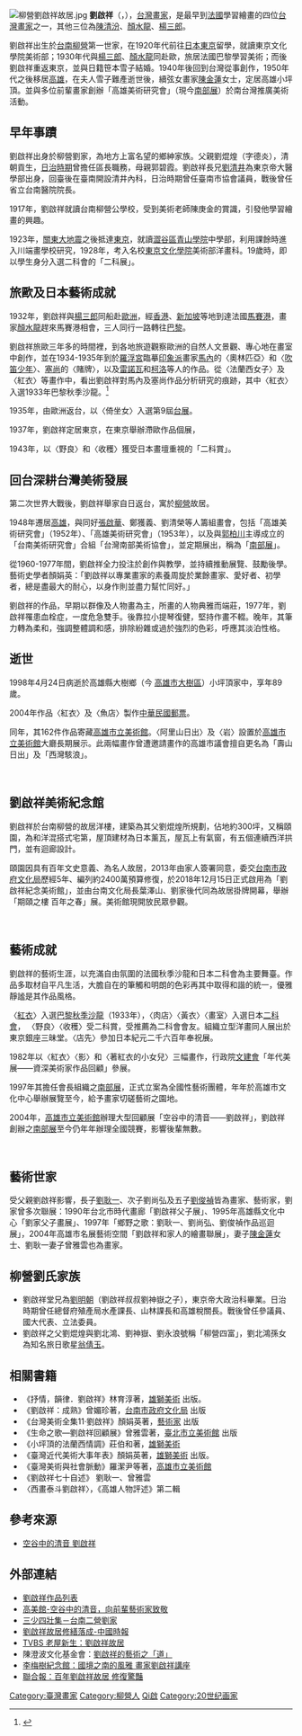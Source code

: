 {{copyedit|time=2016-05-03T08:49:43+00:00}}
{{Infobox Artist
| subject_name = 劉啟祥
| birthname = 
| image_name =Lau Khe-siang.jpg
| image_caption = 
| date_of_birth = 1910年2月3日
| place_of_birth = {{TWN-JPN}}[[嘉義廳|嘉義廳]]鹽水港支廳
| date_of_death = {{death_date_and_age|1998|04|24|1910|2|3|mf=y}}
| place_of_death = {{ROC|臺灣省}}[[高雄縣|高雄縣]][[大樹鄉|大樹鄉]]（今[[高雄市|高雄市]][[大樹區|大樹區]]）
| ethnic = 
| nationality = {{JPN-EMP}}（1910年－1945年）<br> {{ROC}}（1945年－1998年）
| field = [[西洋畫|西洋繪畫]]
| education = [[日本|日本]][[青山學院大學|青山學院]]中學部<br>東京[[文化學院|文化學院]]美術部洋畫科
| famous works = 
| training = 
| movement = 
| patrons = 
| awards = 
|}}
{{Infobox Hokkien name
| title      = 劉啟祥
| hanji      = 劉啟祥
| poj        = Lâu Khé-siông
| hanlo      = 
| tl         = Lâu Khé-siông
| bp         = 
| hokkienipa = 
| context    = 
| image      = 
| image_size = 
| caption    = 
}}
[[File:柳營劉啟祥故居.jpg|thumb]]
'''劉啟祥'''（{{lang-nan-tw|Lâu Khé-siông}}，{{bd|1910年|2月3日|1998年|4月27日|catIdx=Liu劉}}），[[台灣|台灣]][[畫家|畫家]]，是最早到[[法國|法國]]學習繪畫的四位[[台灣|台灣]][[畫家|畫家]]之一，其他三位為[[陳清汾|陳清汾]]、[[顏水龍|顏水龍]]、[[楊三郎_(畫家)|楊三郎]]。

劉啟祥出生於[[台南市|台南]][[柳營區|柳營]]第一世家，在1920年代前往[[日本|日本]][[東京|東京]]留學，就讀東京文化學院美術部；1930年代與[[楊三郎_(畫家)|楊三郎]]、[[顏水龍|顏水龍]]同赴歐，旅居法國巴黎學習美術；而後劉啟祥重返東京，並與日籍笹本雪子結婚。1940年後回到台灣從事創作，1950年代之後移居[[高雄市|高雄]]，在夫人雪子難產逝世後，續弦女畫家[[陳金蓮|陳金蓮]]女士，定居高雄小坪頂。並與多位前輩畫家創辦「高雄美術研究會」（現今[[南部展|南部展]]）於南台灣推廣美術活動。

==早年事蹟==
劉啟祥出身於柳營劉家，為地方上富名望的鄉紳家族。父親劉焜煌（字德炎），清朝貢生，[[台灣日治時期|日治時期]]曾擔任區長職務，母親郭碧霞。劉啟祥長兄[[劉清井|劉清井]]為東京帝大醫學部出身，回臺後在臺南開設清井內科，日治時期曾任臺南市協會議員，戰後曾任省立台南醫院院長。

1917年，劉啟祥就讀台南柳營公學校，受到美術老師陳庚金的賞識，引發他學習繪畫的興趣。

1923年，[[關東大地震|關東大地震]]之後抵達[[東京|東京]]，就讀[[澀谷區|澀谷區]][[青山學院大學|青山學院]]中學部，利用課餘時進入川端畫學校研究，1928年，考入名校[[文化學院|東京文化學院]]美術部洋畫科。19歲時，即以學生身分入選二科會的「二科展」。

==旅歐及日本藝術成就==
1932年，劉啟祥與[[楊三郎_(畫家)|楊三郎]]同船赴[[歐洲|歐洲]]，經[[香港|香港]]、[[新加坡|新加坡]]等地到達法國[[馬賽|馬賽港]]，畫家[[顏水龍|顏水龍]]趕來馬賽港相會，三人同行一路轉往[[巴黎|巴黎]]。

劉啟祥旅歐三年多的時間裡，到各地旅遊觀察歐洲的自然人文景觀、專心地在畫室中創作，並在1934-1935年到於[[羅浮宮|羅浮宮]]臨摹[[印象派|印象派]]畫家[[馬內|馬內]]的〈奧林匹亞〉和〈[[吹笛子的少年|吹笛少年]]〉、[[塞尚|塞尚]]的〈賭牌〉，以及[[雷諾瓦|雷諾瓦]]和[[柯洛|柯洛]]等人的作品。從〈法蘭西女子〉及〈紅衣〉等畫作中，看出劉啟祥對馬內及塞尚作品分析研究的痕跡，其中〈紅衣〉入選1933年巴黎秋季沙龍。<ref>{{Cite web|url = http://archives.ith.sinica.edu.tw/collections_con.php?no=238|author = |date = |title = 劉啟祥的法國旅居生活|publisher = [[中央研究院臺灣史研究所|中央研究院臺灣史研究所]]|accessdate = 2019-07-11|archive-date = 2020-09-24|archive-url = https://web.archive.org/web/20200924080636/https://archives.ith.sinica.edu.tw/collections_con.php?no=238|dead-url = no}}</ref>

1935年，由歐洲返台，以〈倚坐女〉入選第9屆[[台展|台展]]。

1937年，劉啟祥定居東京，在東京舉辦滯歐作品個展，

1943年，以〈野良〉和〈收穫〉獲受日本畫壇重視的「二科賞」。

==回台深耕台灣美術發展==
第二次世界大戰後，劉啟祥舉家自日返台，寓於[[柳營區|柳營]]故居。

1948年遷居[[高雄|高雄]]，與同好[[張啟華_(畫家)|張啟華]]、鄭獲義、劉清榮等人籌組畫會，包括「高雄美術研究會」（1952年）、「高雄美術研究會」（1953年），以及與[[郭柏川|郭柏川]]主導成立的「台南美術研究會」合組「台灣南部美術協會」，並定期展出，稱為「[[南部展|南部展]]」。

從1960-1977年間，劉啟祥全力投注於創作與教學，並持續推動展覽、鼓勵後學。藝術史學者顏娟英：「劉啟祥以專業畫家的素養周旋於業餘畫家、愛好者、初學者，總是盡最大的耐心，以身作則並盡力幫忙同好。」

劉啟祥的作品，早期以群像及人物畫為主，所畫的人物典雅而端莊，1977年，劉啟祥罹患血栓症，一度危急雙手。後靠拉小提琴復健，堅持作畫不輟。晚年，其筆力轉為柔和，強調整體調和感，排除紛雜或過於強烈的色彩，呼應其淡泊性格。

== 逝世 ==
1998年4月24日病逝於高雄縣大樹鄉（今 [[高雄市|高雄市]][[大樹區|大樹區]]）小坪頂家中，享年89歲。

2004年作品〈紅衣〉及〈魚店〉製作[[中華民國郵票|中華民國郵票]]。

同年，其162件作品寄藏[[高雄市立美術館|高雄市立美術館]]。〈阿里山日出〉及〈岩〉設置於[[高雄市立美術館|高雄市立美術館]]大廳長期展示。此兩幅畫作曾遭邀請畫作的高雄市議會擅自更名為「壽山日出」及「西灣駭浪」。

<br />

== 劉啟祥美術紀念館 ==
劉啟祥於台南柳營的故居洋樓，建築為其父劉焜煌所規劃，佔地約300坪，又稱頤園，為和洋混搭式宅第，屋頂建材為日本薰瓦，屋瓦上有氣窗，有五個連續西洋拱門，並有迴廊設計。

頤園因具有百年文史意義、為名人故居，2013年由家人簽署同意，委交[[台南市政府文化局|台南市政府文化局]]歷經5年、編列約2400萬預算修復，於2018年12月15日正式啟用為「劉啟祥紀念美術館」，並由台南文化局長葉澤山、劉家後代同為故居掛牌開幕，舉辦「期頤之樓 百年之春」展。美術館現開放民眾參觀。

<br />

==藝術成就==
劉啟祥的藝術生涯，以充滿自由氛圍的法國秋季沙龍和日本二科會為主要舞臺。作品多取材自平凡生活，大膽自在的筆觸和明朗的色彩再其中取得和諧的統一，優雅靜謐是其作品風格。

〈[[紅衣|紅衣]]〉入選[[巴黎秋季沙龍|巴黎秋季沙龍]]（1933年），〈肉店〉〈黃衣〉〈畫室〉入選日本[[二科會|二科會]]， 〈野良〉〈收穫〉受二科賞，受推薦為二科會會友。組織立型洋畫同人展出於東京銀座三昧堂。〈店先〉參加日本紀元二千六百年奉祝展。

1982年以〈紅衣〉〈影〉和〈著紅衣的小女兒〉三幅畫作，行政院[[文建會|文建會]]「年代美展——資深美術家作品回顧」參展。

1997年其擔任會長組織之[[南部展|南部展]]，正式立案為全國性藝術團體，年年於高雄市文化中心舉辦展覽至今，給予畫家切磋藝術之園地。

2004年，[[高雄市立美術館|高雄市立美術館]]辦理大型回顧展「空谷中的清音——劉啟祥」，劉啟祥創辦之[[南部展|南部展]]至今仍年年辦理全國競賽，影響後輩無數。

<br />

== 藝術世家 ==
受父親劉啟祥影響，長子[[劉耿一|劉耿一]]、次子劉尚弘及五子[[劉俊禎|劉俊禎]]皆為畫家、藝術家，劉家曾多次聯展：1990年台北市時代畫廊「劉啟祥父子展」、1995年高雄縣文化中心「劉家父子畫展」、1997年「鄉野之歌：劉耿一、劉尚弘、劉俊禎作品巡迴展」，2004年高雄市名展藝術空間「劉啟祥和家人的繪畫聯展」，妻子[[陳金蓮|陳金蓮]]女士、劉耿一妻子曾雅雲也為畫家。<br />

== 柳營劉氏家族 ==

* 劉啟祥堂兄為[[劉明朝|劉明朝]]（劉啟祥叔叔劉神嶽之子），東京帝大政治科畢業。日治時期曾任總督府殖產局水產課長、山林課長和高雄稅關長。戰後曾任參議員、國大代表、立法委員。
*劉啟祥之父劉焜煌與劉北鴻、劉神嶽、劉永浪號稱「柳營四富」，劉北鴻孫女為知名旅日歌星[[翁倩玉|翁倩玉]]。


== 相關書籍 ==
* 《抒情，韻律．劉啟祥》林育淳著，[[雄獅美術|雄獅美術]] 出版。
*《劉啟祥：成熟》曾媚珍著，[[台南市政府文化局|台南市政府文化局]] 出版
*《台灣美術全集11·劉啟祥》顏娟英著，[[藝術家|藝術家]] 出版
*《生命之歌—劉啟祥回顧展》曾雅雲著，[[臺北市立美術館|臺北市立美術館]] 出版
*《小坪頂的法蘭西情調》莊伯和著，[[雄獅美術|雄獅美術]] 
*《臺灣近代美術大事年表》顏娟英著，[[雄獅美術|雄獅美術]] 出版。
*《臺灣美術與社會脈動》羅潔尹等著，[[高雄市立美術館|高雄市立美術館]]
*《劉啟祥七十自述》 劉耿一、曾雅雲
*〈西畫泰斗劉啟祥〉，《高雄人物評述》第二輯

== 參考來源 ==
* [https://web.archive.org/web/20090101005347/http://www.kmfa.gov.tw/elearning/liu/p2.htm 空谷中的清音 劉啟祥]

== 外部連結 ==
* [http://vr.theatre.ntu.edu.tw/fineart/painter-tw/liuchihiang/liuchihiang.htm 劉啟祥作品列表] {{Wayback|url=http://vr.theatre.ntu.edu.tw/fineart/painter-tw/liuchihiang/liuchihiang.htm |date=20071025064329 }}
* [http://elearning.kmfa.gov.tw/liu/p1.htm 高美館-空谷中的清音，向前輩藝術家致敬] {{Wayback|url=http://elearning.kmfa.gov.tw/liu/p1.htm |date=20201214122649 }}
*[https://www.chinatimes.com/newspapers/20140504000607-260117?chdtv 三少四壯集－台南二營劉家] {{Wayback|url=https://www.chinatimes.com/newspapers/20140504000607-260117?chdtv |date=20201214122630 }}
*[https://www.chinatimes.com/realtimenews/20181215002506-260415?chdtv 劉啟祥故居修繕落成-中國時報] {{Wayback|url=https://www.chinatimes.com/realtimenews/20181215002506-260415?chdtv |date=20201214122722 }}
*[https://www.youtube.com/watch?v=XxktX9Gvvmg TVBS 老屋新生：劉啟祥故居] {{Wayback|url=https://www.youtube.com/watch?v=XxktX9Gvvmg |date=20201214122639 }}
*陳澄波文化基金會：[https://chenchengpo.dcam.wzu.edu.tw/showNews.php?aid=134 劉啟祥的藝術之「道」] {{Wayback|url=https://chenchengpo.dcam.wzu.edu.tw/showNews.php?aid=134 |date=20201214122724 }}
*[https://limeishu.org.tw/culture/post/5b5680e219b2a6571d5941c3 李梅樹紀念館：國境之南的風雅 畫家劉啟祥講座] {{Wayback|url=https://limeishu.org.tw/culture/post/5b5680e219b2a6571d5941c3 |date=20201214122717 }}
*[https://udn.com/news/story/11322/3638527 聯合報：百年劉啟祥故居 修復驚豔] {{Wayback|url=https://udn.com/news/story/11322/3638527 |date=20201214122726 }}

{{台灣日治時期藝術家}}


{{DEFAULTSORT:Liu劉}}
[[Category:臺灣畫家|Category:臺灣畫家]]
[[Category:柳營人|Category:柳營人]]
[[Category:劉姓|Qi啟]]
[[Category:20世纪画家|Category:20世纪画家]]